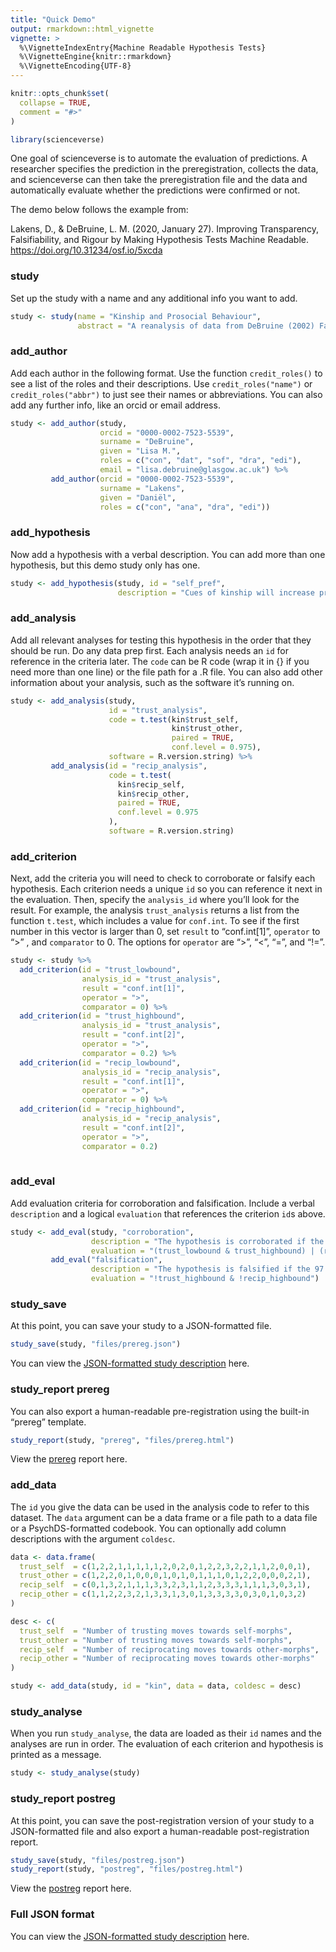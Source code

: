 ```yaml
---
title: "Quick Demo"
output: rmarkdown::html_vignette
vignette: >
  %\VignetteIndexEntry{Machine Readable Hypothesis Tests}
  %\VignetteEngine{knitr::rmarkdown}
  %\VignetteEncoding{UTF-8}
---
```


```r
knitr::opts_chunk$set(
  collapse = TRUE,
  comment = "#>"
)
```

```r
library(scienceverse)
```

One goal of scienceverse is to automate the evaluation of predictions. A researcher specifies the prediction in the preregistration, collects the data, and scienceverse can then take the preregistration file and the data and automatically evaluate whether the predictions were confirmed or not.

The demo below follows the example from: 

Lakens, D., & DeBruine, L. M. (2020, January 27). Improving Transparency, Falsifiability, and Rigour by Making Hypothesis Tests Machine Readable. <https://doi.org/10.31234/osf.io/5xcda>

### study

Set up the study with a name and any additional info you want to add.

```r
study <- study(name = "Kinship and Prosocial Behaviour",
               abstract = "A reanalysis of data from DeBruine (2002) Facial Resemblance Enhances Trust, PRSLB.")
```

### add_author

Add each author in the following format. Use the function `credit_roles()` to see a list of the roles and their descriptions. Use `credit_roles("name")` or `credit_roles("abbr")` to just see their names or abbreviations. You can also add any further info, like an orcid or email address.

```r
study <- add_author(study, 
                    orcid = "0000-0002-7523-5539",
                    surname = "DeBruine",
                    given = "Lisa M.",
                    roles = c("con", "dat", "sof", "dra", "edi"),
                    email = "lisa.debruine@glasgow.ac.uk") %>%
         add_author(orcid = "0000-0002-7523-5539",
                    surname = "Lakens",
                    given = "Daniël",
                    roles = c("con", "ana", "dra", "edi"))
```

### add_hypothesis

Now add a hypothesis with a verbal description. You can add more than one hypothesis, but this demo study only has one.

```r
study <- add_hypothesis(study, id = "self_pref",
                        description = "Cues of kinship will increase prosocial behaviour. Cues of kinship will be manipulated by morphed facial self-resemblance. Prosocial behaviour will be measured by responses in the trust game. The prediction is that the number of trusting AND/OR reciprocating moves will be greater to self morphs than to other morphs.")
```

### add_analysis

Add all relevant analyses for testing this hypothesis in the order that they should be run. Do any data prep first. Each analysis needs an `id` for reference in the criteria later. The `code` can be R code (wrap it in {} if you need more than one line) or the file path for a .R file. You can also add other information about your analysis, such as the software it's running on. 

```r
study <- add_analysis(study,
                      id = "trust_analysis",
                      code = t.test(kin$trust_self, 
                                    kin$trust_other, 
                                    paired = TRUE, 
                                    conf.level = 0.975), 
                      software = R.version.string) %>%
         add_analysis(id = "recip_analysis",
                      code = t.test(
                        kin$recip_self,
                        kin$recip_other,
                        paired = TRUE,
                        conf.level = 0.975
                      ), 
                      software = R.version.string)
```

### add_criterion

Next, add the criteria you will need to check to corroborate or falsify each hypothesis. Each criterion needs a unique `id` so you can reference it next in the evaluation. Then, specify the `analysis_id` where you'll look for the result. For example, the analysis `trust_analysis` returns a list from the function `t.test`, which includes a value for `conf.int`. To see if the first number in this vector is larger than 0, set `result` to "conf.int[1]", `operator` to ">" , and `comparator` to $0$. The options for `operator` are ">", "<", "=", and "!=".

```r
study <- study %>%
  add_criterion(id = "trust_lowbound",
                analysis_id = "trust_analysis",
                result = "conf.int[1]",
                operator = ">",
                comparator = 0) %>%
  add_criterion(id = "trust_highbound",
                analysis_id = "trust_analysis",
                result = "conf.int[2]",
                operator = ">",
                comparator = 0.2) %>%
  add_criterion(id = "recip_lowbound",
                analysis_id = "recip_analysis",
                result = "conf.int[1]",
                operator = ">",
                comparator = 0) %>%
  add_criterion(id = "recip_highbound",
                analysis_id = "recip_analysis",
                result = "conf.int[2]",
                operator = ">",
                comparator = 0.2)
  
```

### add_eval

Add evaluation criteria for corroboration and falsification. Include a verbal `description` and a logical `evaluation` that references the criterion `id`s above.

```r
study <- add_eval(study, "corroboration",
                  description = "The hypothesis is corroborated if the 97.5% CI lower bound is greater than 0 and the 97.5% CI upper bound is greater than 0.2 (the SESOI) for either the trust or reciprocation moves.",
                  evaluation = "(trust_lowbound & trust_highbound) | (recip_lowbound & recip_highbound)") %>%
         add_eval("falsification",
                  description = "The hypothesis is falsified if the 97.5% CI upper bound is smaller than 0.2 (the SESOI) for both trust and reciprocation.",
                  evaluation = "!trust_highbound & !recip_highbound")
```

### study_save

At this point, you can save your study to a JSON-formatted file.

```r
study_save(study, "files/prereg.json")
```

You can view the [JSON-formatted study description](files/prereg.json) here.

### study_report prereg

You can also export a human-readable pre-registration using the built-in "prereg" template.

```r
study_report(study, "prereg", "files/prereg.html")
```

View the [prereg](files/prereg.html) report here.

### add_data

The `id` you give the data can be used in the analysis code to refer to this dataset. The `data` argument can be a data frame or a file path to a data file or a PsychDS-formatted codebook. You can optionally add column descriptions with the argument `coldesc`. 

```r

data <- data.frame(
  trust_self  = c(1,2,2,1,1,1,1,1,2,0,2,0,1,2,2,3,2,2,1,1,2,0,0,1),
  trust_other = c(1,2,2,0,1,0,0,0,1,0,1,0,1,1,1,0,1,2,2,0,0,0,2,1),
  recip_self  = c(0,1,3,2,1,1,1,3,3,2,3,1,1,2,3,3,3,1,1,1,3,0,3,1),
  recip_other = c(1,1,2,2,3,2,1,3,3,1,3,0,1,3,3,3,3,0,3,0,1,0,3,2)
)

desc <- c(
  trust_self  = "Number of trusting moves towards self-morphs",
  trust_other = "Number of trusting moves towards self-morphs",
  recip_self  = "Number of reciprocating moves towards other-morphs",
  recip_other = "Number of reciprocating moves towards other-morphs"
)

study <- add_data(study, id = "kin", data = data, coldesc = desc)

```

### study_analyse

When you run `study_analyse`, the data are loaded as their `id` names and the analyses are run in order. The evaluation of each criterion and hypothesis is printed as a message.

```r
study <- study_analyse(study)
```


### study_report postreg

At this point, you can save the post-registration version of your study to a JSON-formatted file and also export a human-readable post-registration report.

```r
study_save(study, "files/postreg.json")
study_report(study, "postreg", "files/postreg.html")
```

View the [postreg](files/postreg.html) report here.

### Full JSON format

You can view the [JSON-formatted study description](files/postreg.json) here.

